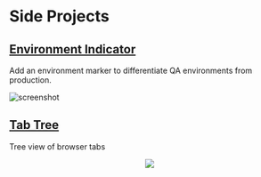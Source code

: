 # Side Projects

## [Environment Indicator](https://github.com/gaoliang/env-indicator)

Add an environment marker to differentiate QA environments from production. 

![screenshot](https://raw.githubusercontent.com/gaoliang/env-indicator/main/docs/example.png)


## [Tab Tree](https://github.com/gaoliang/tab-tree)

Tree view of browser tabs

<p align="center">
<img src={require('@site/static/img/tabtree-screenshot.png').default} style={{height:'20rem'}} />
</p>